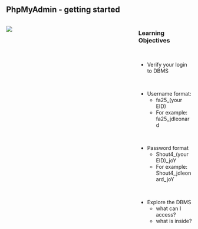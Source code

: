 <!-- # phpmyadmin - Getting Started -->

## PhpMyAdmin - getting started

:::: {.columns}
::: {.column width=70%}
[![](./assets/phpmyadmin-login.png)](https://cmsc-vcu.com/phpmyadmin/){target="_blank"}
:::
::: {.column width=30%}
### Learning Objectives
<p>&nbsp;</p>
* Verify your login to DBMS
<p>&nbsp;</p>
* Username format:
    - fa25_(your EID)
    - For example: fa25_jdleonard
<p>&nbsp;</p>
* Password format
    - Shout4_(your EID)_joY
    - For example: Shout4_jdleonard_joY
<p>&nbsp;</p>
* Explore the DBMS
    - what can I access?
    - what is inside?
:::
::::